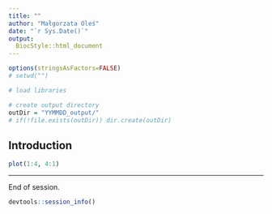 ```yaml
---
title: ""
author: "Małgorzata Oleś"
date: "`r Sys.Date()`"
output: 
  BiocStyle::html_document
---
```


```r
options(stringsAsFactors=FALSE)
# setwd("")

# load libraries

# create output directory
outDir = "YYMMDD_output/"
# if(!file.exists(outDir)) dir.create(outDir)
```


## Introduction




```r
plot(1:4, 4:1)
```


---

End of session.
```r
devtools::session_info()
```
